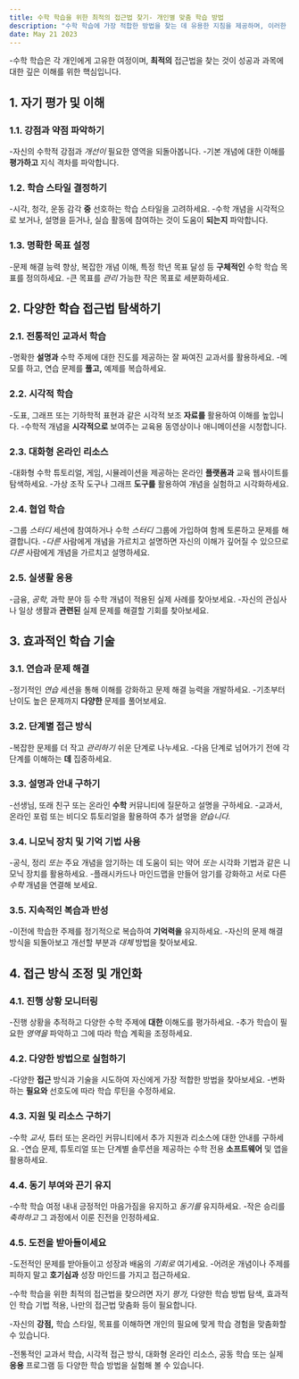 ```yaml
---
title: 수학 학습을 위한 최적의 접근법 찾기- 개인별 맞춤 학습 방법
description: "수학 학습에 가장 적합한 방법을 찾는 데 유용한 지침을 제공하며, 이러한 방법을 개인의 필요와 선호도에 맞게 조정하는 데 중점을 둡니다."
date: May 21 2023
---
```


-수학 학습은 각 개인에게 고유한 여정이며, **최적의** 접근법을 찾는 것이 성공과 과목에 대한 깊은 이해를 위한 핵심입니다. 



## 1. 자기 평가 및 이해
### 1.1. 강점과 약점 파악하기

-자신의 수학적 강점과 _개선이_ 필요한 영역을 되돌아봅니다.
-기본 개념에 대한 이해를 **평가하고** 지식 격차를 파악합니다.
### 1.2. 학습 스타일 결정하기

-시각, 청각, 운동 감각 **중** 선호하는 학습 스타일을 고려하세요.
-수학 개념을 시각적으로 보거나, 설명을 듣거나, 실습 활동에 참여하는 것이 도움이 **되는지** 파악합니다.
### 1.3. 명확한 목표 설정

-문제 해결 능력 향상, 복잡한 개념 이해, 특정 학년 목표 달성 등 **구체적인** 수학 학습 목표를 정의하세요.
-큰 목표를 _관리_ 가능한 작은 목표로 세분화하세요.
## 2. 다양한 학습 접근법 탐색하기
### 2.1. 전통적인 교과서 학습

-명확한 **설명과** 수학 주제에 대한 진도를 제공하는 잘 짜여진 교과서를 활용하세요.
-메모를 하고, 연습 문제를 **풀고,** 예제를 복습하세요.
### 2.2. 시각적 학습

-도표, 그래프 또는 기하학적 표현과 같은 시각적 보조 **자료를** 활용하여 이해를 높입니다.
-수학적 개념을 **시각적으로** 보여주는 교육용 동영상이나 애니메이션을 시청합니다.
### 2.3. 대화형 온라인 리소스

-대화형 수학 튜토리얼, 게임, 시뮬레이션을 제공하는 온라인 **플랫폼과** 교육 웹사이트를 탐색하세요.
-가상 조작 도구나 그래프 **도구를** 활용하여 개념을 실험하고 시각화하세요.
### 2.4. 협업 학습

-그룹 _스터디_ 세션에 참여하거나 수학 _스터디_ 그룹에 가입하여 함께 토론하고 문제를 해결합니다.
-_다른_ 사람에게 개념을 가르치고 설명하면 자신의 이해가 깊어질 수 있으므로 _다른_ 사람에게 개념을 가르치고 설명하세요.
### 2.5. 실생활 응용

-금융, _공학,_ 과학 분야 등 수학 개념이 적용된 실제 사례를 찾아보세요.
-자신의 관심사나 일상 생활과 **관련된** 실제 문제를 해결할 기회를 찾아보세요.
## 3. 효과적인 학습 기술
### 3.1. 연습과 문제 해결

-정기적인 _연습_ 세션을 통해 이해를 강화하고 문제 해결 능력을 개발하세요.
-기초부터 난이도 높은 문제까지 **다양한** 문제를 풀어보세요.
### 3.2. 단계별 접근 방식

-복잡한 문제를 더 작고 _관리하기_ 쉬운 단계로 나누세요.
-다음 단계로 넘어가기 전에 각 단계를 이해하는 **데** 집중하세요.
### 3.3. 설명과 안내 구하기

-선생님, 또래 친구 또는 온라인 **수학** 커뮤니티에 질문하고 설명을 구하세요.
-교과서, 온라인 포럼 또는 비디오 튜토리얼을 활용하여 추가 설명을 _얻습니다._
### 3.4. 니모닉 장치 및 기억 기법 사용

-공식, 정리 _또는_ 주요 개념을 암기하는 데 도움이 되는 약어 _또는_ 시각화 기법과 같은 니모닉 장치를 활용하세요.
-플래시카드나 마인드맵을 만들어 암기를 강화하고 서로 다른 _수학_ 개념을 연결해 보세요.
### 3.5. 지속적인 복습과 반성

-이전에 학습한 주제를 정기적으로 복습하여 **기억력을** 유지하세요.
-자신의 문제 해결 방식을 되돌아보고 개선할 부분과 _대체_ 방법을 찾아보세요.
## 4. 접근 방식 조정 및 개인화
### 4.1. 진행 상황 모니터링

-진행 상황을 추적하고 다양한 수학 주제에 **대한** 이해도를 평가하세요.
-추가 학습이 필요한 _영역을_ 파악하고 그에 따라 학습 계획을 조정하세요.
### 4.2. 다양한 방법으로 실험하기

-다양한 **접근** 방식과 기술을 시도하여 자신에게 가장 적합한 방법을 찾아보세요.
-변화하는 **필요와** 선호도에 따라 학습 루틴을 수정하세요.
### 4.3. 지원 및 리소스 구하기

-수학 _교사,_ 튜터 또는 온라인 커뮤니티에서 추가 지원과 리소스에 대한 안내를 구하세요.
-연습 문제, 튜토리얼 또는 단계별 솔루션을 제공하는 수학 전용 **소프트웨어** 및 앱을 활용하세요.
### 4.4. 동기 부여와 끈기 유지

-수학 학습 여정 내내 긍정적인 마음가짐을 유지하고 _동기를_ 유지하세요.
-작은 승리를 _축하하고_ 그 과정에서 이룬 진전을 인정하세요.
### 4.5. 도전을 받아들이세요

-도전적인 문제를 받아들이고 성장과 배움의 _기회로_ 여기세요.
-어려운 개념이나 주제를 피하지 말고 **호기심과** 성장 마인드를 가지고 접근하세요.


-수학 학습을 위한 최적의 접근법을 찾으려면 자기 _평가,_ 다양한 학습 방법 탐색, 효과적인 학습 기법 적용, 나만의 접근법 맞춤화 등이 필요합니다. 

-자신의 **강점,** 학습 스타일, 목표를 이해하면 개인의 필요에 맞게 학습 경험을 맞춤화할 수 있습니다. 

-전통적인 교과서 학습, 시각적 접근 방식, 대화형 온라인 리소스, 공동 학습 또는 실제 **응용** 프로그램 등 다양한 학습 방법을 실험해 볼 수 있습니다.